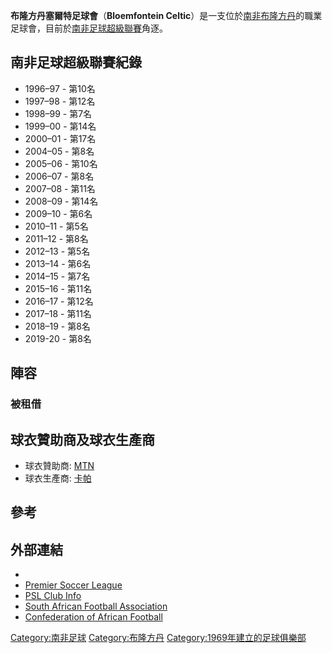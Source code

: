 {{Infobox football club
| clubname  = 布隆方丹
| image     = 
| fullname  = 布隆方丹塞爾特足球會
| nickname  = ''Phunya Sele Sele, Siwelele <br/>''
| founded   = {{start date and age|df=yes|1969}}
| ground    = [[布隆方丹|布隆方丹]][[自由州球場|自由州球場]]
| capacity  = 48,000
| chairman  = Max Tshabalala
| coach     =  [[Clinton_Larsen|Clinton Larsen]]
| league    = [[南非足球超級聯賽|南非足球超級聯賽]]
| season    = 2018–19
| position  = 南非超，第 8 位
|pattern_la1=_white_hoops|pattern_b1=_whitehoops|pattern_ra1=_white_hoops|
leftarm1=008000|body1=008000|rightarm1=008000|shorts1=FFFFFF|socks1=008000|
pattern_la2=|pattern_b2=|pattern_ra2=|
leftarm2=000000|body2=000000|rightarm2=000000|shorts2=008000|socks2=000000|
}}
'''布隆方丹塞爾特足球會'''（'''Bloemfontein Celtic'''）是一支位於[[南非|南非]][[布隆方丹|布隆方丹]]的職業足球會，目前於[[南非足球超級聯賽|南非足球超級聯賽]]角逐。

== 南非足球超級聯賽紀錄 ==
*1996–97 - 第10名
*1997–98 - 第12名
*1998–99 - 第7名
*1999–00 - 第14名
*2000–01 - 第17名
*2004–05 - 第8名
*2005–06 - 第10名
*2006–07 - 第8名
*2007–08 - 第11名
*2008–09 - 第14名
*2009–10 - 第6名
*2010–11 - 第5名
*2011–12 - 第8名
*2012–13 - 第5名
*2013–14 - 第6名
*2014–15 - 第7名
*2015–16 - 第11名
*2016–17 - 第12名
*2017–18 - 第11名
*2018–19 - 第8名
*2019-20 - 第8名

== 陣容 ==
{{updated|2015年3月12日}}
{{Fs start}}
{{Fs player|no= 3 |nat= MWI |pos=DF|name=[[连比卡尼.马沙瓦|连比卡尼.马沙瓦]]}}
{{Fs player|no= 4 |nat= RSA |pos=MF|name=[[穆薩.尼亚塔玛|穆薩.尼亚塔玛]]}}
{{Fs player|no= 5 |nat= RSA |pos=DF|name=[[Wandisile_Letlabika|Wandisile Letlabika]]}}
{{Fs player|no= 6 |nat= RSA |pos=MF|name=[[Keagan_Buchanan|Keagan Buchanan]]}}
{{Fs player|no= 7 |nat= RSA |pos=MF|name=[[Lyle_Lakay|Lyle Lakay]]}}
{{Fs player|no= 8 |nat= RSA |pos=MF|name=[[Sici_Shelembe|Sici Shelembe]]}}
{{Fs player|no= 9 |nat= RSA |pos=FW|name=[[Tshegofatso_Mabaso|Tshegofatso Mabaso]]}}
{{Fs player|no= 10|nat= MWI |pos=MF|name=[[Gabadinho_Mhango|Gabadinho Mhango]]}}
{{Fs player|no= 11|nat= RSA |pos=MF|name=[[Wayde_Jooste|Wayde Jooste]]}}
{{Fs player|no= 13|nat= RSA |pos=FW|name=[[Gregory_Maasdorp|Gregory Maasdorp]]}}
{{Fs player|no= 14|nat= RSA |pos=FW|name=[[Lerato_Lamola|Lerato Lamola]]}}
{{Fs player|no= 15|nat= RSA |pos=MF|name=[[Vuyani_Ntanga|Vuyani Ntanga]]}}
{{Fs player|no= 16|nat= RSA |pos=DF|name=[[Bevan_Fransman|Bevan Fransman]]|other=[[球長|球長]]}}
{{Fs player|no= 17|nat= BOT |pos=MF|name=[[Joel_Mogorosi|Joel Mogorosi]]}}
{{Fs mid}}
{{Fs player|no= 18|nat= BOT |pos=MF|name=[[Mogogi_Gabonamong|Mogogi Gabonamong]]}}
{{Fs player|no= 19|nat= RSA |pos=DF|name=[[Tumelo_Mogapi|Tumelo Mogapi]]}}
{{Fs player|no= 20|nat= RSA |pos=DF|name=[[Keegan_Ritchie|Keegan Ritchie]]}}
{{Fs player|no= 22|nat= RSA |pos=DF|name=[[Mbhazima_Rikhotso|Mbhazima Rikhotso]]}}
{{Fs player|no= 23|nat= RSA |pos=MF|name=[[Lindokuhle_Phungulwa|Lindokuhle Phungulwa]]}}
{{Fs player|no= 24|nat= NAM |pos=FW|name=[[Heinrich_Isaacks|Heinrich Isaacks]]}}
{{Fs player|no= 25|nat= ZAM |pos=MF|name=[[Mukuka_Mulenga|Mukuka Mulenga]]}}
{{Fs player|no= 27|nat= RSA |pos=DF|name=[[Alfred_Ndengane|Alfred Ndengane]]}}
{{Fs player|no= 28|nat= RSA |pos=DF|name=[[Musa_Bilankulu|Musa Bilankulu]]}}
{{Fs player|no= 29|nat= RSA |pos=GK|name=[[Thembalethu_Moses|Thembalethu Moses]]}}
{{Fs player|no= 30|nat= CMR |pos=GK|name=[[Amour_Patrick_Tignyemb|Patrick Tignyemb]]}}
{{Fs player|no= 31|nat= RSA |pos=GK|name=[[Bongani_Mpandle|Bongani Mpandle]]}}
{{Fs player|no= 33|nat= RSA |pos=MF|name=[[Jacky_Motshegwa|Jacky Motshegwa]]}}
{{Fs player|no= 44|nat= RSA |pos=FW|name=[[Lethola_Mofokeng|Lethola Mofokeng]]}}
{{Fs end}}

=== 被租借 ===
{{Fs start}}
{{Fs player|no=|nat= ZAM |pos=DF|name=[[Davies_Nkausu|Davies Nkausu]]|other=at [[University_of_Pretoria_F.C.|Pretoria]] until 30 June 2015}}
{{Fs end}}

== 球衣贊助商及球衣生產商 ==
*球衣贊助商: [[MTN_Group|MTN]]
*球衣生產商: [[卡帕_(公司)|卡帕]]

== 參考 ==
{{Reflist}}

== 外部連結 ==
* {{Official website|http://www.bloemfonteincelticfc.co.za}}
*[http://www.psl.co.za Premier Soccer League]
*[https://web.archive.org/web/20081216162612/http://www.psl.co.za/team.asp?team=celtic PSL Club Info]
*[http://www.safa.net South African Football Association] {{Wayback|url=http://www.safa.net/ |date=20070825115630 }}
*[http://cafonline.com Confederation of African Football] {{Wayback|url=http://cafonline.com/ |date=20080924175122 }}

[[Category:南非足球|Category:南非足球]]
[[Category:布隆方丹|Category:布隆方丹]]
[[Category:1969年建立的足球俱樂部|Category:1969年建立的足球俱樂部]]